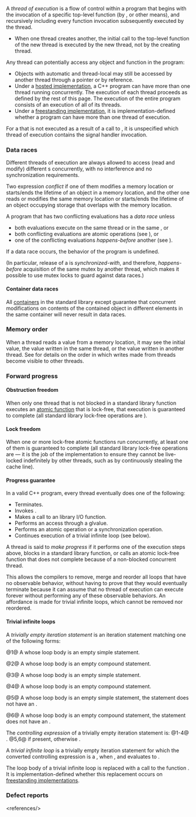 {{title|Multi-threaded executions and data races {{mark since c++11}}}}
{{cpp/language/basics/navbar}}

A ''thread of execution'' is a flow of control within a program that begins with the invocation of a specific top-level function (by {{lc|std::thread}}, {{lc|std::async}}{{rev inl|since=c++20|, {{lc|std::jthread}}}} or other means), and recursively including every function invocation subsequently executed by the thread.
* When one thread creates another, the initial call to the top-level function of the new thread is executed by the new thread, not by the creating thread.

Any thread can potentially access any object and function in the program:
* Objects with automatic and thread-local {{rlp|storage duration}} may still be accessed by another thread through a pointer or by reference.
* Under a [[cpp/freestanding|hosted implementation]], a C++ program can have more than one thread running concurrently. The execution of each thread proceeds as defined by the rest of this page. The execution of the entire program consists of an execution of all of its threads.
* Under a [[cpp/freestanding|freestanding implementation]], it is implementation-defined whether a program can have more than one thread of execution.

For a {{lsd|cpp/utility/program/signal#Signal handler}} that is not executed as a result of a call to {{lc|std::raise}}, it is unspecified which thread of execution contains the signal handler invocation.

===Data races===
Different threads of execution are always allowed to access (read and modify) different {{rlpsd|memory model#Memory location}}s concurrently, with no interference and no synchronization requirements.

Two expression {{rlp|eval order|evaluations}} ''conflict'' if one of them modifies a memory location or starts/ends the lifetime of an object in a memory location, and the other one reads or modifies the same memory location or starts/ends the lifetime of an object occupying storage that overlaps with the memory location.

A program that has two conflicting evaluations has a ''data race'' unless
* both evaluations execute on the same thread or in the same {{lsd|cpp/utility/program/signal#Signal handler}}, or
* both conflicting evaluations are atomic operations (see {{lc|std::atomic}}), or
* one of the conflicting evaluations ''happens-before'' another (see {{lc|std::memory_order}}).

If a data race occurs, the behavior of the program is undefined.

(In particular, release of a {{lc|std::mutex}} is ''synchronized-with'', and therefore, ''happens-before'' acquisition of the same mutex by another thread, which makes it possible to use mutex locks to guard against data races.)

{{source|1=
int cnt = 0;
auto f = [&amp;] { cnt++; };
std::thread t1{f}, t2{f}, t3{f}; // undefined behavior
}}
{{source|1=
std::atomic&lt;int&gt; cnt{0};
auto f = [&amp;] { cnt++; };
std::thread t1{f}, t2{f}, t3{f}; // OK
}}

====Container data races====
All [[cpp/container|containers]] in the standard library except [[cpp/container/vector bool|{{tt|std}}{{c/core|::vector&lt;bool&gt;}}]] guarantee that concurrent modifications on contents of the contained object in different elements in the same container will never result in data races.

{{source|1=
std::vector&lt;int&gt; vec = {1, 2, 3, 4};
auto f = [&amp;](int index) { vec[index] = 5; };
std::thread t1{f, 0}, t2{f, 1}; // OK
std::thread t3{f, 2}, t4{f, 2}; // undefined behavior
}}
{{source|1=
std::vector&lt;bool&gt; vec = {false, false};
auto f = [&amp;](int index) { vec[index] = true; };
std::thread t1{f, 0}, t2{f, 1}; // undefined behavior
}}

===Memory order===
When a thread reads a value from a memory location, it may see the initial value, the value written in the same thread, or the value written in another thread. See {{lc|std::memory_order}} for details on the order in which writes made from threads become visible to other threads.

===Forward progress===
====Obstruction freedom====
When only one thread that is not blocked in a standard library function executes an [[cpp/thread#Atomic operations|atomic function]] that is lock-free, that execution is guaranteed to complete (all standard library lock-free operations are {{enwiki|Non-blocking algorithm#Obstruction-freedom|obstruction-free}}).

====Lock freedom====
When one or more lock-free atomic functions run concurrently, at least one of them is guaranteed to complete (all standard library lock-free operations are {{enwiki|Non-blocking algorithm#Lock-freedom|lock-free}} — it is the job of the implementation to ensure they cannot be live-locked indefinitely by other threads, such as by continuously stealing the cache line).

====Progress guarantee====
In a valid C++ program, every thread eventually does one of the following:
* Terminates.
* Invokes {{lc|std::this_thread::yield}}.
* Makes a call to an library I/O function.
* Performs an access through a {{rlp|cv|volatile}} glvalue.
* Performs an atomic operation or a synchronization operation.
* Continues execution of a trivial infinite loop (see below).

A thread is said to ''make progress'' if it performs one of the execution steps above, blocks in a standard library function, or calls an atomic lock-free function that does not complete because of a non-blocked concurrent thread.

This allows the compilers to remove, merge and reorder all loops that have no observable behavior, without having to prove that they would eventually terminate because it can assume that no thread of execution can execute forever without performing any of these observable behaviors. An affordance is made for trivial infinite loops, which cannot be removed nor reordered.

====Trivial infinite loops====
A ''trivially empty iteration statement'' is an iteration statement matching one of the following forms:

{{sdsc begin}}
{{sdsc|num=1|
{{ttb|while (}} {{spar|condition}} {{ttb|) ;}}
}}
{{sdsc|num=2|
{{ttb|while (}} {{spar|condition}} {{ttb|) { }&lt;!----&gt;}}
}}
{{sdsc|num=3|
{{ttb|do ; while (}} {{spar|condition}} {{ttb|) ;}} 
}}
{{sdsc|num=4|
{{ttb|do { } while (}} {{spar|condition}} {{ttb|) ;}} 
}}
{{sdsc|num=5|
{{ttb|for (}} {{spar optional|init-statement condition}} {{ttb|; ) ;}}
}}
{{sdsc|num=6|
{{ttb|for (}} {{spar optional|init-statement condition}} {{ttb|; ) { }&lt;!----&gt;}}
}}
{{sdsc end}}

@1@ A {{rlp|while|{{c/core|while}} statement}} whose loop body is an empty simple statement.

@2@ A {{rlp|while|{{c/core|while}} statement}} whose loop body is an empty compound statement.

@3@ A {{rlp|do|{{c/core|do}}-{{c/core|while}} statement}} whose loop body is an empty simple statement.

@4@ A {{rlp|do|{{c/core|do}}-{{c/core|while}} statement}} whose loop body is an empty compound statement.

@5@ A {{rlp|for|{{c/core|for}} statement}} whose loop body is an empty simple statement, the {{c/core|for}} statement does not have an {{spar|iteration-expression}}.

@6@ A {{rlp|for|{{c/core|for}} statement}} whose loop body is an empty compound statement, the {{c/core|for}} statement does not have an {{spar|iteration-expression}}.

The ''controlling expression'' of a trivially empty iteration statement is:
@1-4@ {{spar|condition}}.
@5,6@ {{spar|condition}} if present, otherwise {{c|true}}.

A ''trivial infinite loop'' is a trivially empty iteration statement for which the converted controlling expression is a {{rlp|constant expression}}, when {{rlp|constant expression#Manifestly constant-evaluated expressions|manifestly constant-evaluated}}, and evaluates to {{c|true}}.

The loop body of a trivial infinite loop is replaced with a call to the function {{lc|std::this_thread::yield}}. It is implementation-defined whether this replacement occurs on [[cpp/freestanding|freestanding implementations]].

{{source|1=
for (;;); // trivial infinite loop, well defined as of P2809
for (;;) { int x; } // undefined behavior
}}

{{rrev|since=c++17|
====Concurrent forward progress====
If a thread offers ''concurrent forward progress guarantee'', it will ''make progress'' (as defined above) in finite amount of time, for as long as it has not terminated, regardless of whether other threads (if any) are making progress.

The standard encourages, but doesn't require that the main thread and the threads started by {{lc|std::thread}} {{rev inl|since=c++20|and {{lc|std::jthread}}}} offer concurrent forward progress guarantee.

====Parallel forward progress====
If a thread offers ''parallel forward progress guarantee'', the implementation is not required
to ensure that the thread will eventually make progress if it has not yet executed any execution step (I/O, volatile, atomic, or synchronization), but once this thread has executed a step, it provides ''concurrent forward progress'' guarantees (this rule describes a thread in a thread pool that executes tasks in arbitrary order).

====Weakly parallel forward progress====
If a thread offers ''weakly parallel forward progress guarantee'', it does not guarantee to eventually make progress, regardless of whether other threads make progress or not.

Such threads can still be guaranteed to make progress by blocking with forward progress guarantee delegation: if a thread {{tt|P}} blocks in this manner on the completion of a set of threads {{tt|S}}, then at least one thread in {{tt|S}} will offer a forward progress guarantee that is same or stronger than {{tt|P}}. Once that thread completes, another thread in {{tt|S}} will be similarly strengthened. Once the set is empty, {{tt|P}} will unblock.

The [[cpp/algorithm|parallel algorithms]] from the C++ standard library block with forward progress delegation on the completion of an unspecified set of library-managed threads.
}}

===Defect reports===
{{dr list begin}}
{{dr list item|wg=cwg|dr=1953|std=C++11|before=two expression evaluations that start/end the lifetimes&lt;br&gt;of objects with overlapping storages did not conflict|after=they conflict}}
{{dr list item|wg=lwg|dr=2200|std=C++11|before=it was unclear whether the container data race&lt;br&gt;requirement only applies to sequence containers|after=applies to all containers}}
{{dr list item|paper=P2809R3|std=C++11|before=the behavior of executing “trivial”&lt;ref&gt;“Trivial” here means executing the infinite loop never makes any progress.&lt;/ref&gt;&lt;br&gt;infinite loops was undefined|after=properly defines “trivial infinite loops”&lt;br&gt;and made the behavior well-defined}}
{{dr list end}}

&lt;references/&gt;

{{langlinks|es|ja|ru|zh}}